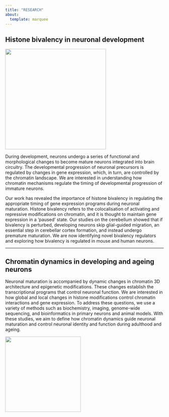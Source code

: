 ```yaml
---
title: "RESEARCH"
about:
  template: marquee
---
```

## Histone bivalency in neuronal development

::: {layout="[[42,60]]"}
  
![](research_1.jpg){fig-align="center" width="320"}  

During development, neurons undergo a series of functional and morphological changes to become mature neurons integrated into brain circuitry. The developmental progression of neuronal precursors is regulated by changes in gene expression, which, in turn, are controlled by the chromatin landscape. We are interested in understanding how chromatin mechanisms regulate the timing of developmental progression of immature neurons.  

::: 
Our work has revealed the importance of histone bivalency in regulating the appropriate timing of gene expression programs during neuronal maturation. Histone bivalency refers to the colocalisation of activating and repressive modifications on chromatin, and it is thought to maintain gene expression in a 'paused' state. Our studies on the cerebellum showed that if bivalency is perturbed, developing neurons skip glial-guided migration, an essential step in cerebellar cortex formation, and instead undergo premature maturation. We are now identifying novel bivalency regulators and exploring how bivalency is regulated in mouse and human neurons.  


<hr>
## Chromatin dynamics in developing and ageing neurons
::: {layout="[[70,30]]"}

Neuronal maturation is accompanied by dynamic changes in chromatin 3D architecture and epigenetic modifications. These changes establish the transcriptional programs that control neuronal function. We are interested in how global and local changes in histone modifications control chromatin interactions and gene expression. To address these questions, we use a variety of methods such as biochemistry, imaging, genome-wide sequencing, and bioinformatics in primary neurons and animal models. With these studies, we aim to define how chromatin dynamics guide neuronal maturation and control neuronal identity and function during adulthood and ageing.  

![](research_3.jpg){fig-align="right" width="240"}  

::: 
